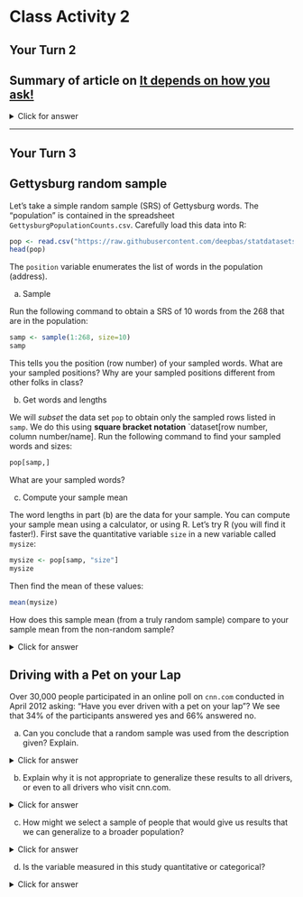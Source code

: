 
# Class Activity 2


## Your Turn 2

## Summary of article on [It depends on how you ask!](https://jech.bmj.com/content/75/4/387.abstract)


<details>
<summary><red>Click for answer</red></summary>

*Answer:* 

This study aimed to measure the effects of psychological biases on estimates of compliance with public health guidance regarding COVID-19. Results showed that compliance estimates were reduced when questions were framed negatively and anonymity was increased. Effect sizes were large, with compliance estimates diminishing by up to 17% points and 10% points, respectively. These findings suggest that standard tracking surveys pose questions in ways that lead to higher compliance estimates than alternative approaches.
</details>

------------------------------------------

## Your Turn 3

## Gettysburg random sample

Let’s take a simple random sample (SRS) of Gettysburg words. The “population” is contained in the
spreadsheet `GettysburgPopulationCounts.csv`. Carefully load this data into R:


```r
pop <- read.csv("https://raw.githubusercontent.com/deepbas/statdatasets/main/GettysbergPopulationCounts.csv")
head(pop)
```

The `position` variable enumerates the list of words in the population (address).

a. Sample

Run the following command to obtain a SRS of 10 words from the 268 that are in the population:

```r
samp <- sample(1:268, size=10)
samp
```

This tells you the position (row number) of your sampled words. What are your sampled positions? Why are your sampled positions different from other folks in class?

 \vspace*{1in}


b. Get words and lengths

We will *subset* the data set `pop` to obtain only the sampled rows listed in `samp`. We do this using **square bracket notation** `dataset[row number, column number/name]. Run the following command to find your sampled words and sizes:

```r
pop[samp,]
```

What are your sampled words?
 \vspace*{.5in}



c. Compute your sample mean

The word lengths in part (b) are the data for your sample. You can compute your sample mean using a calculator, or using R. Let's try R (you will find it faster!). First save the quantitative variable `size` in a new variable called `mysize`:

```r
mysize <- pop[samp, "size"]
mysize
```

Then find the mean of these values:

```r
mean(mysize)
```

How does this sample mean (from a truly random sample) compare to your sample mean from the non-random sample? 

<details>
<summary><red>Click for answer</red></summary>

*Answer:*  The true mean is  4.29. Your two means will likely vary. Since the many non-random samples generally overestimated the population mean length, it is possible (but not guaranteed) that *your* one non-random sample gave a mean length that is greater than the random sample's mean length. 

</details>

 \vspace*{1in}


## Driving with a Pet on your Lap

Over 30,000 people participated in an online poll on `cnn.com` conducted in April 2012 asking: "Have you ever driven with a pet on your lap"? We see that 34% of the participants answered yes and 66% answered no.

a. Can you conclude that a random sample was used from the description given? Explain.

<details>
<summary><red>Click for answer</red></summary>

*Answer:* No you can't make this conclusion from the info given. In fact, an online poll at a website like `cnn.com` is almost always reporting results from a non-random sample. The people who respond are individuals who visit `cnn.com`, then see the online poll and decide to respond. 
</details>

 \vspace*{1.5in}


b. Explain why it is not appropriate to generalize these results to all drivers, or even to all drivers who visit cnn.com.

<details>
<summary><red>Click for answer</red></summary>

*Answer:* This is a volunteer sample, and volunteer samples are often biased and can't be generalized to *all drivers* (the population).  It is likely that people who have driven with a pet on their lap are more likely to respond to the poll.
</details>

c. How might we select a sample of people that would give us results that we can generalize to a broader population?

<details>
<summary><red>Click for answer</red></summary>

*Answer:* A random sample of individuals from all U.S. drivers would need to be selected and given the poll question. (There are many ways to do this, the most common being a variation of random digit dialing where phone numbers are randomly selected from known area codes.)
</details>

 \vspace*{1in}

d.  Is the variable measured in this study quantitative or categorical?

<details>
<summary><red>Click for answer</red></summary>

*Answer:* Categorical (yes or no answer to the question).
</details>

 \vspace*{.5in}



